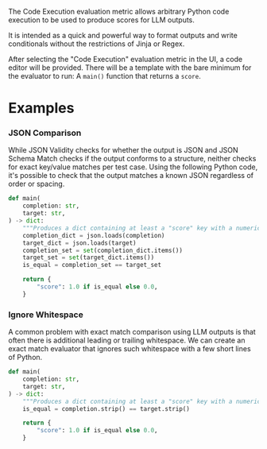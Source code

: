 The Code Execution evaluation metric allows arbitrary Python code execution to be used to produce scores for LLM outputs.

It is intended as a quick and powerful way to format outputs and write conditionals without the restrictions of Jinja or Regex.

After selecting the "Code Execution" evaluation metric in the UI, a code editor will be provided.
There will be a template with the bare minimum for the evaluator to run: A `main()` function that returns a `score`.

# Examples

### JSON Comparison

While JSON Validity checks for whether the output is JSON and JSON Schema Match checks if the output conforms to a structure,
neither checks for exact key/value matches per test case. Using the following Python code,
it's possible to check that the output matches a known JSON regardless of order or spacing.

```python
def main(
    completion: str,
    target: str,
) -> dict:
    """Produces a dict containing at least a "score" key with a numerical value."""
    completion_dict = json.loads(completion)
    target_dict = json.loads(target)
    completion_set = set(completion_dict.items())
    target_set = set(target_dict.items())
    is_equal = completion_set == target_set

    return {
        "score": 1.0 if is_equal else 0.0,
    }
```

### Ignore Whitespace

A common problem with exact match comparison using LLM outputs is that often there is additional leading or trailing whitespace.
We can create an exact match evaluator that ignores such whitespace with a few short lines of Python.

```python
def main(
    completion: str,
    target: str,
) -> dict:
    """Produces a dict containing at least a "score" key with a numerical value."""
    is_equal = completion.strip() == target.strip()

    return {
        "score": 1.0 if is_equal else 0.0,
    }
```
